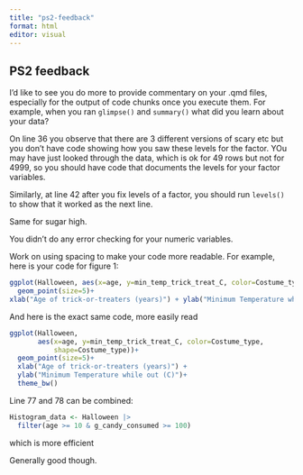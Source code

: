 ```yaml
---
title: "ps2-feedback"
format: html
editor: visual
---
```


## PS2 feedback
I'd like to see you do more to provide commentary on your .qmd files, especially for the output of code chunks once you execute them. For example, when you ran `glimpse()` and `summary()` what did you learn about your data?

On line 36 you observe that there are 3 different versions of scary etc but you don't have code showing how you saw these levels for the factor. YOu may have just looked through the data, which is ok for 49 rows but not for 4999, so you should have code that documents the levels for your factor variables.

Similarly, at line 42 after you fix levels of a factor, you should run `levels()` to show that it worked as the next line.

Same for sugar high.

You didn't do any error checking for your numeric variables.

Work on using spacing to make your code more readable. For example, here is your code for figure 1:

```r
ggplot(Halloween, aes(x=age, y=min_temp_trick_treat_C, color=Costume_type, shape=Costume_type))+
  geom_point(size=5)+
xlab("Age of trick-or-treaters (years)") + ylab("Minimum Temperature while out (C)")+ theme_bw()
```

And here is the exact same code, more easily read

```r
ggplot(Halloween, 
       aes(x=age, y=min_temp_trick_treat_C, color=Costume_type,
           shape=Costume_type))+
  geom_point(size=5)+
  xlab("Age of trick-or-treaters (years)") + 
  ylab("Minimum Temperature while out (C)")+ 
  theme_bw()
```

Line 77 and 78 can be combined:

```r
Histogram_data <- Halloween |>
  filter(age >= 10 & g_candy_consumed >= 100)
```
which is more efficient

Generally good though.

